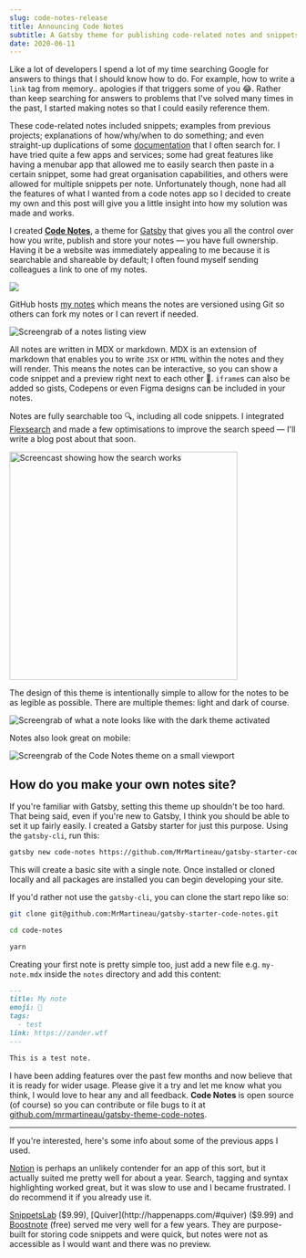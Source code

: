 ```yaml
---
slug: code-notes-release
title: Announcing Code Notes
subtitle: A Gatsby theme for publishing code-related notes and snippets
date: 2020-06-11
---
```


Like a lot of developers I spend a lot of my time searching Google for answers to things that I should know how to do. For example, how to write a `link` tag from memory.. apologies if that triggers some of you :joy:. Rather than keep searching for answers to problems that I've solved many times in the past, I started making notes so that I could easily reference them.

These code-related notes included snippets; examples from previous projects; explanations of how/why/when to do something; and even straight-up duplications of some [documentation](https://notes.zander.wtf/axios#handling-errors) that I often search for. I have tried quite a few apps and services; some had great features like having a menubar app that allowed me to easily search then paste in a certain snippet, some had great organisation capabilities, and others were allowed for multiple snippets per note. Unfortunately though, none had all the features of what I wanted from a code notes app so I decided to create my own and this post will give you a little insight into how my solution was made and works.

I created [**Code Notes**](https://github.com/mrmartineau/gatsby-theme-code-notes), a theme for [Gatsby](https://www.gatsbyjs.org) that gives you all the control over how you write, publish and store your notes — you have full ownership. Having it be a website was immediately appealing to me because it is searchable and shareable by default; I often found myself sending colleagues a link to one of my notes.

![](https://raw.githubusercontent.com/mrmartineau/gatsby-theme-code-notes/master/assets/opengraph.png)

GitHub hosts [my notes](https://github.com/mrmartineau/notes.zander.wtf) which means the notes are versioned using Git so others can fork my notes or I can revert if needed.

![Screengrab of a notes listing view](../../projects/code-notes/list.png)

All notes are written in MDX or markdown. MDX is an extension of markdown that enables you to write `JSX` or `HTML` within the notes and they will render. This means the notes can be interactive, so you can show a code snippet and a preview right next to each other 🚀. `iframe`s can also be added so gists, Codepens or even Figma designs can be included in your notes.

Notes are fully searchable too 🔍, including all code snippets. I integrated [Flexsearch](https://github.com/nextapps-de/flexsearch) and made a few optimisations to improve the search speed — I'll write a blog post about that soon.

<img
  src="./search.gif"
  width="400"
  alt="Screencast showing how the search works"
/>

The design of this theme is intentionally simple to allow for the notes to be as legible as possible. There are multiple themes: light and dark of course.

![Screengrab of what a note looks like with the dark theme activated](../../projects/code-notes/note-dark.png)

Notes also look great on mobile:

![Screengrab of the Code Notes theme on a small viewport](../../projects/code-notes/skinny-nav.png)

## How do you make your own notes site?

If you're familiar with Gatsby, setting this theme up shouldn't be too hard. That being said, even if you're new to Gatsby, I think you should be able to set it up fairly easily. I created a Gatsby starter for just this purpose. Using the `gatsby-cli`, run this:

```sh
gatsby new code-notes https://github.com/MrMartineau/gatsby-starter-code-notes
```

This will create a basic site with a single note. Once installed or cloned locally and all packages are installed you can begin developing your site.

If you'd rather not use the `gatsby-cli`, you can clone the start repo like so:

```sh
git clone git@github.com:MrMartineau/gatsby-starter-code-notes.git

cd code-notes

yarn
```

Creating your first note is pretty simple too, just add a new file e.g. `my-note.mdx` inside the `notes` directory and add this content:

```md
---
title: My note
emoji: 🐳
tags:
  - test
link: https://zander.wtf
---

This is a test note.
```

I have been adding features over the past few months and now believe that it is ready for wider usage. Please give it a try and let me know what you think, I would love to hear any and all feedback. **Code Notes** is open source (of course) so you can contribute or file bugs to it at [github.com/mrmartineau/gatsby-theme-code-notes](https://github.com/mrmartineau/gatsby-theme-code-notes).

---

If you're interested, here's some info about some of the previous apps I used.

[Notion](https://notion.so) is perhaps an unlikely contender for an app of this sort, but it actually suited me pretty well for about a year. Search, tagging and syntax highlighting worked great, but it was slow to use and I became frustrated. I do recommend it if you already use it.

[SnippetsLab](https://www.renfei.org/snippets-lab) ($9.99), [Quiver](http://happenapps.com/#quiver) ($9.99) and [Boostnote](https://boostnote.io/) (free) served me very well for a few years. They are purpose-built for storing code snippets and were quick, but notes were not as accessible as I would want and there was no preview.
